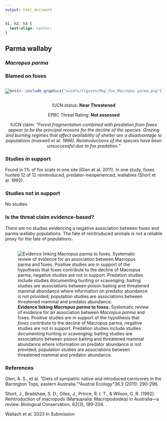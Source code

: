 ```yaml
---
output: html_document
---
```

```css
h1, h2, h3 {
  text-align: center;
}
```

## **Parma wallaby**
### *Macropus parma*
### Blamed on foxes

:::: {style="display: flex;"}

[![](assets/photos/Macropus parma.png)](https://www.inaturalist.org/photos/48283622?size=original)

::: {}

:::

::: {}
  ```r
  knitr::include_graphics("assets/figures/Map_Fox_Macropus parma.png")
  ```
:::

::::
<center>
IUCN status: **Near Threatened**

EPBC Threat Rating: **Not assessed**

IUCN claim: *"Forest fragmentation combined with predation from foxes appear to be the principal reasons for the decline of the species. Grazing and burning regimes that affect availability of shelter are a disadvantage to populations (maxwell et al. 1996). Reintroductions of the species have been unsuccessful due to fox predation."*

</center>

### Studies in support

Found in 1% of fox scats in one site (Glen et al. 2011). In one study, foxes hunted 12 of 12 reintroduced, predator-inexperienced, wallabies (Short et al. 1992).

### Studies not in support

No studies

### Is the threat claim evidence-based?

There are no studies evidencing a negative association between  foxes and parma wallaby populations. The fate of reintroduced animals is not a reliable proxy for the fate of populations.
<br>
<br>

![**Evidence linking *Macropus parma* to foxes.** Systematic review of evidence for an association between *Macropus parma* and foxes. Positive studies are in support of the hypothesis that *foxes* contribute to the decline of Macropus parma, negative studies are not in support. Predation studies include studies documenting hunting or scavenging; baiting studies are associations between poison baiting and threatened mammal abundance where information on predator abundance is not provided; population studies are associations between threatened mammal and predator abundance.](assets/figures/Main_Evidence_Fox_Macropus parma.png)

### References

Glen, A. S., et al. "Diets of sympatric native and introduced carnivores in the Barrington Tops, eastern Australia."†Austral Ecology†36.3 (2011): 290-296.

Short, J., Bradshaw, S. D., Giles, J., Prince, R. I. T., & Wilson, G. R. (1992). Reintroduction of macropods (Marsupialia: Macropodoidea) in Australia—a review. Biological Conservation, 62(3), 189-204.

Wallach et al. 2023 In Submission

